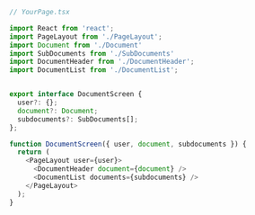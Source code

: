 ```js
// YourPage.tsx

import React from 'react';
import PageLayout from './PageLayout';
import Document from './Document'
import SubDocuments from './SubDocuments'
import DocumentHeader from './DocumentHeader';
import DocumentList from './DocumentList';


export interface DocumentScreen {
  user?: {};
  document?: Document;
  subdocuments?: SubDocuments[];
};

function DocumentScreen({ user, document, subdocuments }) {
  return (
    <PageLayout user={user}>
      <DocumentHeader document={document} />
      <DocumentList documents={subdocuments} />
    </PageLayout>
  );
}
```